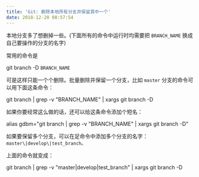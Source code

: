 ```yaml
---
title: 'Git: 删除本地所有分支并保留其中一个'
date: 2018-12-20 08:57:54
---
```


<p>本地分支多了想删掉一些。(下面所有的命令中运行时均需要把 <code>BRANCH_NAME</code>  换成自己要操作的分支的名字)</p>


<p>常用的命令是</p>


git branch -D `BRANCH_NAME`


<p>可是这样只能一个个删除。批量删除并保留一个分支，比如 <code>master</code>  分支的命令可以用下面这条命令：</p>


git branch | grep -v "BRANCH_NAME" | xargs git branch -D 


<p>如果你要经常这么做的话，还可以给这条命令添加个短名：</p>


alias gdbm="git branch | grep -v "BRANCH_NAME" | xargs git branch -D"


<p>如果要保留多个分支，可以在足命令中添加多个分支的名字：<code>master\|develop\|test_branch。</code></p>


<p>上面的命令就变成：</p>


git branch | grep -v "master\|develop\|test_branch" | xargs git branch -D 

